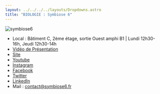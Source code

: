 ```yaml
---
layout: ../../../../layouts/Dropdowns.astro
title: "BIOLOGIE : Symbiose 6"
---
```

![symbiose6](/assets/assos/symbiose6.png)  
- Local : Bâtiment C, 2ème étage, sortie Ouest amphi B1 | Lundi 12h30-16h, Jeudi 12h30-14h  
- [Vidéo de Présentation](https://www.youtube.com/watch?v=onS5u9rkHsQ)  
- [Site](https://symbiose6.fr/)  
- [Youtube](https://www.youtube.com/c/Symbiose6Fr/)  
- [Instagram](https://www.instagram.com/symbiose_6/)  
- [Facebook](https://www.facebook.com/symbiose.six)  
- [Twitter](https://twitter.com/symbiose6)  
- [LinkedIn](https://fr.linkedin.com/company/symbiose-6)  
- Mail : contact@symbiose6.fr